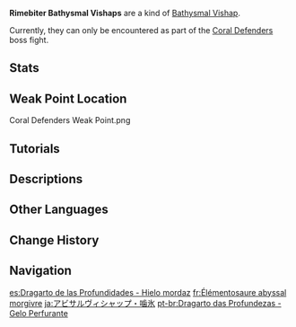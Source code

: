 {{Enemy Infobox
|image    = Enemy Rimebiter Bathysmal Vishap.png
|type     = Special Enemies
|family   = Mystical Beasts
|group    = Bathysmal Vishaps
|location = 
|dmgtype  = Physical
|dmgtype2 = Cryo
|weakpoint = yes
}}
'''Rimebiter Bathysmal Vishaps''' are a kind of [[Bathysmal Vishap]].

Currently, they can only be encountered as part of the [[Coral Defenders]] boss fight.

==Stats==
{{Enemy Stats
|phys_res = 30%
|cryo_res = 30%

|hp_ratio  = 12
|hp_type   = 2
|atk_ratio = 5
}}

==Weak Point Location==
<gallery>
Coral Defenders Weak Point.png
</gallery>

==Tutorials==
{{Tutorial|Rimebiter Bathysmal Vishap}}

==Descriptions==
{{Description|A vishap that dwells deep beneath the oceans. Due to certain social adaptations, it has manifested a form aligned with the Cryo element.<br>The coming of humans sparked a conflict and a resultant evolution within the Bathysmal Vishaps, just as ants might divide up labor and biological characteristics, thus appearing in different forms.<br>These vishaps are stronger than their ordinary kin.|[[Archive]]}}

==Other Languages==
{{Other Languages
|en      = Rimebiter Bathysmal Vishap
|zhs     = 深海龙蜥・啮冰
|zhs_rm  = Shēnhǎi Lóngxī - Niè Bīng
|zht     = 深海龍蜥・囓冰
|zht_rm  = Shēnhǎi Lóngxī - Niè Bīng
|zh_tl   = Deep Sea {{Lex|Vishap|zh}} - Ice Crunching
|ja      = アビサルヴィシャップ・噛氷
|ja_rm   = Abisaru Vishappu - Kouhyou{{Assumed}}
|ja_tl   = Abyssal Vishap - Frostbiter
|ko      = 얼음을 짓씹는 심해 용 도마뱀
|ko_tl   = Ice-Crunching Abyssal {{Lex|Vishap|ko}}
|es      = Dragarto de las Profundidades - Hielo mordaz
|es_tl   = {{Lex|Vishap|es}} of the Depths - Scathing Ice
|fr      = Élémentosaure abyssal morgivre
|fr_tl   = Rimebiting Abyssal {{Lex|Vishap|fr}}
|ru      = Вишап глубин: Ледогрыз
|ru_tl   = Vishap of the Depths: Ice-Gnawer
|ru_note = {{Lang|mini=1|ru=Ледогрыз|ru_rm=Ledogryz}} is a compound word made of the noun {{Lang|mini=1|ru=лёд|ru_rm=lyod|ru_tl=ice}} and the verb {{Lang|mini=1|ru=грызть|ru_rm=gryzt'|ru_tl=to gnaw}}, joined by the interfix "{{Lang|mini=1|ru=-о-}}".
|th      = Rimebiter Bathysmal Vishap
|vi      = Rồng Biển Sâu - Nanh Băng
|vi_tl   = Deep Sea {{Lex|Vishap|vi}} - Ice-Biting
|de      = Tiefsee Drachenechse – Eisbeißer
|de_tl   = Deep Sea {{Lex|Vishap|de}} - Ice-Biter
|id      = Rimebiter Bathysmal Vishap
|pt      = Dragarto das Profundezas: Gelo Perfurante
|pt_tl   = <!--use {{Lex|Vishap|pt}}-->
|tr      = Buzkıran Su Ejderi
|tr_tl   = 
|it      = Elementosauro abissale Azzannabrina
|it_tl   = Frostbiting Abyssal {{Lex|Vishap|it}}
}}

==Change History==
{{Change History|2.4}}

==Navigation==
{{Enemy Navbox|special}}

[[es:Dragarto de las Profundidades - Hielo mordaz]]
[[fr:Élémentosaure abyssal morgivre]]
[[ja:アビサルヴィシャップ・噛氷]]
[[pt-br:Dragarto das Profundezas - Gelo Perfurante]]